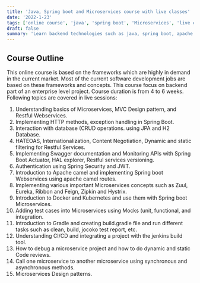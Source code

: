 ```yaml
---
title: 'Java, Spring boot and Microservices course with live classes'
date: '2022-1-23'
tags: ['online course', 'java', 'spring boot', 'Microservices', 'live classes']
draft: false
summary: 'Learn backend technologies such as java, spring boot, apache camel, Kafka, microservices, Docker, Kubernetes through online course with live classes.'
---
```


## Course Outline

This online course is based on the frameworks which are highly in demand in the current market. Most of the current software development jobs are based on these frameworks and concepts.
This course focus on backend part of an enterprise level project. Course duration is from 4 to 6 weeks. Following topics are covered in live sessions:

1. Understanding basics of Microservices, MVC Design pattern, and Restful Webservices.
2. Implementing HTTP methods, exception handling in Spring Boot.
3. Interaction with database (CRUD operations. using JPA and H2 Database.
4. HATEOAS, Internationalization, Content Negotiation, Dynamic and static filtering for Restful Services.
5. Implementing Swagger documentation and Monitoring APIs with Spring Boot Actuator, HAL explorer, Restful services versioning.
6. Authentication using Spring Security and JWT.
7. Introduction to Apache camel and implementing Spring boot Webservices using apache camel routes.
8. Implementing various important Microservices concepts such as Zuul, Eureka, Ribbon and Feign, Zipkin and Hystrix.
9. Introduction to Docker and Kubernetes and use them with Spring boot Microservices.
10. Adding test cases into Microservices using Mocks (unit, functional, and integration.
11. Introduction to Gradle and creating build.gradle file and run different tasks such as clean, build, jocoko test report, etc.
12. Understanding CI/CD and integrating a project with the jenkins build tool.
13. How to debug a microservice project and how to do dynamic and static Code reviews.
14. Call one microservice to another microservice using synchronous and asynchronous methods.
15. Microservices Design patterns.
